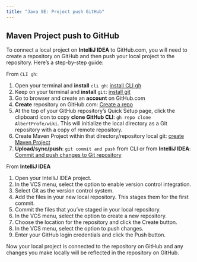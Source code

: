 ```yaml
---
title: "Java SE: Project push GitHub"
---
```

## Maven Project push to GitHub

To connect a local project on **IntelliJ IDEA** to GitHub.com, you will need to create a repository on GitHub and then push your local project to the repository. Here's a step-by-step guide:

From ``CLI gh``:

1. Open your terminal and **install** ``cli gh``: [install CLI gh](/devops/devops-vc-github.qmd#install-cli-gh)
2. Keep on your terminal and **install** ``git``: [install git](/devops/devops-vc-git.qmd) 
3. Go to browser and create an **account** on GitHub.com
4. **Create** repository on GitHub.com: [Create a repo](https://docs.github.com/en/get-started/quickstart/create-a-repo)
5. At the top of your GitHub repository's Quick Setup page, click the clipboard icon to copy **clone GitHub CLI**: ``gh repo clone AlbertProfe/wiki``. This will initialize the local directory as a Git repository with a copy of remote repository.
6. Create Maven Project within that directory/repository local git: [create Maven Project](/javase/se-concepts-createproject.qmd)
7. **Upload/sync/push**: ``git commit and push`` from CLI or from **IntelliJ IDEA**: [Commit and push changes to Git repository](https://www.jetbrains.com/help/idea/2022.3/commit-and-push-changes.html#commit)

From **IntelliJ IDEA**

1. Open your IntelliJ IDEA project.
2. In the VCS menu, select the option to enable version control integration.
3. Select Git as the version control system.
4. Add the files in your new local repository. This stages them for the first commit.
5. Commit the files that you've staged in your local repository.
6. In the VCS menu, select the option to create a new repository.
7. Choose the location for the repository and click the Create button.
8. In the VCS menu, select the option to push changes.
9. Enter your GitHub login credentials and click the Push button.

Now your local project is connected to the repository on GitHub and any changes you make locally will be reflected in the repository on GitHub.
